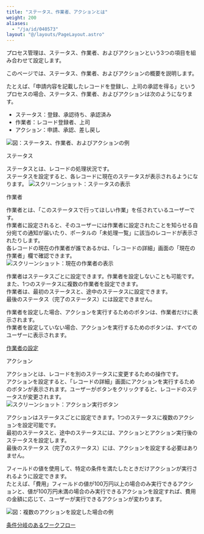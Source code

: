 ```yaml
---
title: "ステータス、作業者、アクションとは"
weight: 200
aliases:
  - "/ja/id/040573"
layout: "@/layouts/PageLayout.astro"
---
```




プロセス管理は、ステータス、作業者、およびアクションという3つの項目を組み合わせて設定します。

このページでは、ステータス、作業者、およびアクションの概要を説明します。

たとえば、「申請内容を記載したレコードを登録し、上司の承認を得る」というプロセスの場合、ステータス、作業者、およびアクションは次のようになります。

* ステータス：登録、承認待ち、承認済み
* 作業者：レコード登録者、上司
* アクション：申請、承認、差し戻し

<Img src="/k/kintone/img-ja/requiredsettings_process_img1.png" alt="図：ステータス、作業者、およびアクションの例" />

<Heading id="process_requiredsettings_process_10">ステータス</Heading>

ステータスとは、レコードの処理状況です。  
ステータスを設定すると、各レコードに現在のステータスが表示されるようになります。
<Img src="/k/kintone/img-ja/requiredsettings_process_img02.png" alt="スクリーンショット：ステータスの表示" />

<Heading id="process_requiredsettings_process_30">作業者</Heading>

作業者とは、「このステータスで行ってほしい作業」を任されているユーザーです。  
作業者に設定されると、そのユーザーには作業者に設定されたことを知らせる自分宛ての通知が届いたり、ポータルの「未処理一覧」に該当のレコードが表示されたりします。  
各レコードの現在の作業者が誰であるかは、「レコードの詳細」画面の「現在の作業者」欄で確認できます。  
<Img src="/k/kintone/img-ja/requiredsettings_process_img05.png" alt="スクリーンショット：現在の作業者の表示" />

作業者はステータスごとに設定できます。作業者を設定しないことも可能です。また、1つのステータスに複数の作業者を設定できます。  
作業者は、最初のステータスと、途中のステータスに設定できます。  
最後のステータス（完了のステータス）には設定できません。

作業者を設定した場合、アクションを実行するためのボタンは、作業者だけに表示されます。  
作業者を設定していない場合、アクションを実行するためのボタンは、すべてのユーザーに表示されます。

<Reference>

[作業者の設定](/k/ja/id/040896.html)

</Reference>

<Heading id="process_requiredsettings_process_20">アクション</Heading>

アクションとは、レコードを別のステータスに変更するための操作です。  
アクションを設定すると、「レコードの詳細」画面にアクションを実行するためのボタンが表示されます。ユーザーがボタンをクリックすると、レコードのステータスが変更されます。  
<Img src="/k/kintone/img-ja/requiredsettings_process_img03.png" alt="スクリーンショット：アクション実行ボタン" />

アクションはステータスごとに設定できます。1つのステータスに複数のアクションを設定可能です。  
最初のステータスと、途中のステータスには、アクションとアクション実行後のステータスを設定します。  
最後のステータス（完了のステータス）には、アクションを設定する必要はありません。

フィールドの値を使用して、特定の条件を満たしたときだけアクションが実行されるように設定できます。  
たとえば、「費用」フィールドの値が100万円以上の場合のみ実行できるアクションと、値が100万円未満の場合のみ実行できるアクションを設定すれば、費用の金額に応じて、ユーザーが実行できるアクションが変わります。

<Img src="/k/kintone/img-ja/requiredsettings_process_img4.png" alt="図：複数のアクションを設定した場合の例" />

<Reference>

[条件分岐のあるワークフロー](/k/ja/id/040574.html#process_sample_flow_30)

</Reference>
